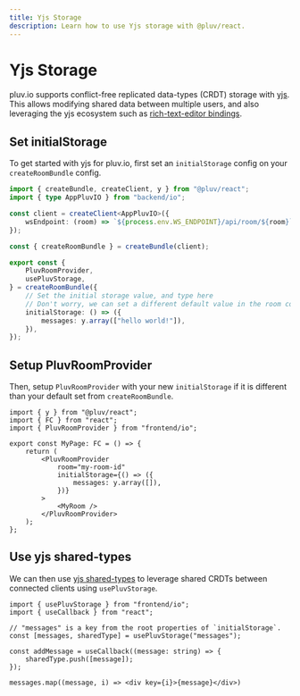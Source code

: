 ```yaml
---
title: Yjs Storage
description: Learn how to use Yjs storage with @pluv/react.
---
```



# Yjs Storage

pluv.io supports conflict-free replicated data-types (CRDT) storage with [yjs](https://yjs.dev). This allows modifying shared data between multiple users, and also leveraging the yjs ecosystem such as [rich-text-editor bindings](https://docs.yjs.dev/ecosystem/editor-bindings).

## Set initialStorage

To get started with yjs for pluv.io, first set an `initialStorage` config on your `createRoomBundle` config.

```ts
import { createBundle, createClient, y } from "@pluv/react";
import { type AppPluvIO } from "backend/io";

const client = createClient<AppPluvIO>({
    wsEndpoint: (room) => `${process.env.WS_ENDPOINT}/api/room/${room}`,
});

const { createRoomBundle } = createBundle(client);

export const {
    PluvRoomProvider,
    usePluvStorage,
} = createRoomBundle({
    // Set the initial storage value, and type here
    // Don't worry, we can set a different default value in the room component
    initialStorage: () => ({
        messages: y.array(["hello world!"]),
    }),
});
```

## Setup PluvRoomProvider

Then, setup `PluvRoomProvider` with your new `initialStorage` if it is different than your default set from `createRoomBundle`.

```tsx
import { y } from "@pluv/react";
import { FC } from "react";
import { PluvRoomProvider } from "frontend/io";

export const MyPage: FC = () => {
    return (
        <PluvRoomProvider
            room="my-room-id"
            initialStorage={() => ({
                messages: y.array([]),
            })}
        >
            <MyRoom />
        </PluvRoomProvider>
    );
};
```

## Use yjs shared-types

We can then use [yjs shared-types](https://docs.yjs.dev/getting-started/working-with-shared-types) to leverage shared CRDTs between connected clients using `usePluvStorage`.

```tsx
import { usePluvStorage } from "frontend/io";
import { useCallback } from "react";

// "messages" is a key from the root properties of `initialStorage`.
const [messages, sharedType] = usePluvStorage("messages");

const addMessage = useCallback((message: string) => {
    sharedType.push([message]);
});

messages.map((message, i) => <div key={i}>{message}</div>)
```

